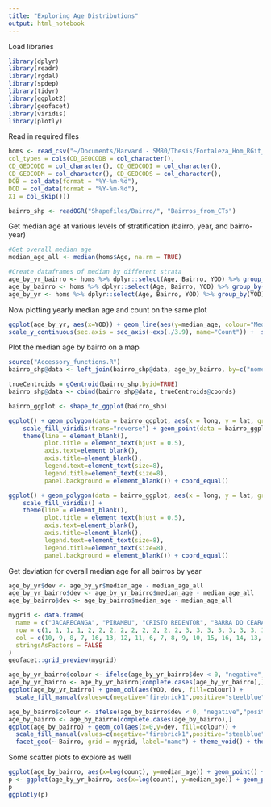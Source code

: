 ```yaml
---
title: "Exploring Age Distributions"
output: html_notebook
---
```


Load libraries

```r
library(dplyr)
library(readr)
library(rgdal)
library(spdep)
library(tidyr)
library(ggplot2)
library(geofacet)
library(viridis)
library(plotly)
```

Read in required files

```r
homs <- read_csv("~/Documents/Harvard - SM80/Thesis/Fortaleza_Hom_RGit_PRIVATE_Files/homs_wth_bairro_CT_df.csv",
col_types = cols(CD_GEOCODB = col_character(),
CD_GEOCODD = col_character(), CD_GEOCODI = col_character(),
CD_GEOCODM = col_character(), CD_GEOCODS = col_character(),
DOB = col_date(format = "%Y-%m-%d"),
DOD = col_date(format = "%Y-%m-%d"),
X1 = col_skip()))

bairro_shp <- readOGR("Shapefiles/Bairro/", "Bairros_from_CTs")
```

Get median age at various levels of stratification (bairro, year, and bairro-year)
```r
#Get overall median age
median_age_all <- median(homs$Age, na.rm = TRUE)

#Create dataframes of median by different strata
age_by_yr_bairro <- homs %>% dplyr::select(Age, Bairro, YOD) %>% group_by(Bairro, YOD) %>% summarize(median_age = median(Age, na.rm=TRUE), count = n(), mean_age = mean(Age, na.rm=TRUE))
age_by_bairro <- homs %>% dplyr::select(Age, Bairro, YOD) %>% group_by(Bairro) %>% summarize(median_age = median(Age, na.rm=TRUE), count = n(), mean_age = mean(Age, na.rm=TRUE))
age_by_yr <- homs %>% dplyr::select(Age, Bairro, YOD) %>% group_by(YOD) %>% summarize(median_age = median(Age, na.rm=TRUE), count = n(), mean_age = mean(Age, na.rm=TRUE))
```


Now plotting yearly median age and count on the same plot
```r
ggplot(age_by_yr, aes(x=YOD)) + geom_line(aes(y=median_age, colour="Median Age")) + geom_line(aes(y=log(count)*3.9, colour="Count")) + #transform to get on same axis
scale_y_continuous(sec.axis = sec_axis(~exp(./3.9), name="Count")) +  scale_colour_manual(values = c("blue", "red")) + labs(y = "Median Age", x = "Year")
```

Plot the median age by bairro on a map

```r
source("Accessory_functions.R")
bairro_shp@data <- left_join(bairro_shp@data, age_by_bairro, by=c("nome_novo"="Bairro"))

trueCentroids = gCentroid(bairro_shp,byid=TRUE)
bairro_shp@data <- cbind(bairro_shp@data, trueCentroids@coords)

bairro_ggplot <- shape_to_ggplot(bairro_shp)
```

```r

ggplot() + geom_polygon(data = bairro_ggplot, aes(x = long, y = lat, group = group, fill=median_age), size=0.1, color="black",) +        
    scale_fill_viridis(trans="reverse") + geom_point(data = bairro_ggplot, aes(x=x,y=y, color=log(count)*4), size=1.5) + scale_color_viridis(option = "magma") +
    theme(line = element_blank(),
          plot.title = element_text(hjust = 0.5),
          axis.text=element_blank(),   
          axis.title=element_blank(),
          legend.text=element_text(size=8),
          legend.title=element_text(size=8),
          panel.background = element_blank()) + coord_equal()

ggplot() + geom_polygon(data = bairro_ggplot, aes(x = long, y = lat, group = group, fill=log(count)*4), size=0.1, color="black") +         
    scale_fill_viridis() +
    theme(line = element_blank(),
          plot.title = element_text(hjust = 0.5),
          axis.text=element_blank(),   
          axis.title=element_blank(),
          legend.text=element_text(size=8),
          legend.title=element_text(size=8),
          panel.background = element_blank()) + coord_equal()
```


Get deviation for overall median age for all bairros by year
```r
age_by_yr$dev <- age_by_yr$median_age - median_age_all
age_by_yr_bairro$dev <- age_by_yr_bairro$median_age - median_age_all
age_by_bairro$dev <- age_by_bairro$median_age - median_age_all
```

```r
mygrid <- data.frame(
  name = c("JACARECANGA", "PIRAMBU", "CRISTO REDENTOR", "BARRA DO CEARA", "CAIS DO PORTO", "MEIRELES", "PRAIA DE IRACEMA", "MOURA BRASIL", "VILA VELHA", "JARDIM IRACEMA", "FLORESTA", "ALVARO WEYNE", "CARLITO PAMPLONA", "VARJOTA", "VICENTE PINZON", "MUCURIPE", "ALDEOTA", "CENTRO", "FARIAS BRITO", "QUINTINO CUNHA", "MONTE CASTELO", "VILA ELLERY", "JARDIM GUANABARA", "PRESIDENTE KENNEDY", "OLAVO OLIVEIRA", "SAO GERARDO/ALAGADICO", "DE LOURDES", "PRAIA DO FUTURO I", "GUARARAPES", "COCO", "ANTONIO BEZERRA", "PADRE ANDRADE", "PARQUE ARAXA", "BENFICA", "JOSE BONIFACIO", "JOAQUIM TAVORA", "DIONISIO TORRES", "RODOLFO TEOFILO", "GENIBAU", "JARDIM AMERICA", "LUCIANO CAVALCANTE", "MANUEL DIAS BRANCO", "PRAIA DO FUTURO II", "CIDADE 2000", "SALINAS", "SAO JOAO DO TAUAPE", "FATIMA", "AMADEU FURTADO", "PARQUELANDIA", "PICI", "PAPICU", "CONJUNTO CEARA I", "JARDIM DAS OLIVEIRAS", "AEROLANDIA", "PARQUE MANIBURA", "SAPIRANGA COITE", "EDSON QUEIROZ", "SABIAGUABA", "DOM LUSTOSA", "AUTRAN NUNES", "BELA VISTA", "CIDADE DOS FUNCIONARIOS", "ALTO DA BALANCA", "PARREAO", "BOM FUTURO", "DAMAS", "CONJUNTO CEARA II", "GRANJA LISBOA", "JOAO XXIII", "DIAS MACEDO", "CAJAZEIRAS", "VILA UNIAO", "COUTO FERNANDES", "PAN AMERICANO", "CAMBEBA", "JOSE DE ALENCAR", "CURIO", "LAGOA REDONDA", "HENRIQUE JORGE", "MONTESE", "AEROPORTO", "GRANJA PORTUGAL", "MONDUBIM", "CANINDEZINHO", "PARQUE DOIS IRMAOS", "PASSARE", "PARQUE IRACEMA", "BARROSO", "GUAJERU", "MESSEJANA", "COACU", "PARQUE SAO JOSE", "BOA VISTA", "ITAPERI", "BOM SUCESSO", "SERRINHA", "BOM JARDIM", "SIQUEIRA", "DEMOCRITO ROCHA", "VILA PERY", "JOCKEY CLUBE", "CONJUNTO ESPERANCA", "JANGURUSSU", "ANCURI", "SAO BENTO", "DENDE", "ITAOCA", "JARDIM CEARENSE", "PARANGABA", "PLANALTO AYRTON SENNA", "PARQUE PRESIDENTE VARGAS", "PAUPINA", "PARQUE SANTA ROSA", "MARAPONGA", "PALMEIRAS", "PARQUE SANTA MARIA", "MANOEL SATIRO", "PREFEITO JOSE WALTER", "PEDRAS"), code=c(1:119),
  row = c(1, 1, 1, 1, 2, 2, 2, 2, 2, 2, 2, 2, 2, 3, 3, 3, 3, 3, 3, 3, 3, 3, 3, 3, 4, 4, 4, 4, 4, 4, 4, 4, 4, 4, 4, 4, 4, 5, 5, 5, 5, 5, 5, 5, 5, 5, 5, 5, 5, 5, 5, 5, 6, 6, 6, 6, 6, 6, 6, 6, 6, 6, 6, 6, 6, 6, 6, 6, 7, 7, 7, 7, 7, 7, 7, 7, 7, 7, 7, 7, 7, 7, 7, 7, 8, 8, 8, 8, 8, 8, 8, 8, 8, 8, 8, 8, 8, 8, 9, 9, 9, 9, 9, 9, 9, 9, 9, 9, 9, 9, 10, 10, 10, 10, 10, 10, 10, 11, 11),
  col = c(10, 9, 8, 7, 16, 13, 12, 11, 6, 7, 8, 9, 10, 15, 16, 14, 13, 12, 11, 6, 10, 9, 7, 8, 7, 8, 16, 17, 14, 15, 5, 6, 9, 10, 11, 12, 13, 9, 5, 10, 14, 17, 18, 15, 13, 12, 11, 8, 7, 6, 16, 4, 14, 12, 15, 16, 17, 18, 6, 5, 7, 13, 11, 10, 9, 8, 4, 3, 6, 12, 13, 10, 8, 7, 14, 16, 15, 17, 5, 9, 11, 4, 3, 2, 8, 9, 12, 13, 15, 14, 16, 6, 10, 7, 5, 11, 4, 3, 6, 9, 5, 11, 13, 14, 15, 8, 10, 12, 7, 4, 7, 13, 8, 11, 12, 9, 10, 11, 12),
  stringsAsFactors = FALSE
)
geofacet::grid_preview(mygrid)
```

```r
age_by_yr_bairro$colour <- ifelse(age_by_yr_bairro$dev < 0, "negative","positive")
age_by_yr_bairro <- age_by_yr_bairro[complete.cases(age_by_yr_bairro),]
ggplot(age_by_yr_bairro) + geom_col(aes(YOD, dev, fill=colour)) + 
  scale_fill_manual(values=c(negative="firebrick1",positive="steelblue")) + facet_geo(~Bairro,grid=mygrid, label="name") + theme_void() + theme(strip.background = element_blank(), strip.text.x = element_text(size=4))
```


```r
age_by_bairro$colour <- ifelse(age_by_bairro$dev < 0, "negative","positive")
age_by_bairro <- age_by_bairro[complete.cases(age_by_bairro),]
ggplot(age_by_bairro) + geom_col(aes(x=0,y=dev, fill=colour)) +
  scale_fill_manual(values=c(negative="firebrick1",positive="steelblue")) +
  facet_geo(~ Bairro, grid = mygrid, label="name") + theme_void() + theme(strip.background = element_blank(), strip.text.x = element_text(size=2))
```

Some scatter plots to explore as well
```r
ggplot(age_by_bairro, aes(x=log(count), y=median_age)) + geom_point() + geom_smooth(method="loess")
p <- ggplot(age_by_yr_bairro, aes(x=log(count), y=median_age)) + geom_point() + geom_smooth(method = "loess")
p
ggplotly(p)
```

